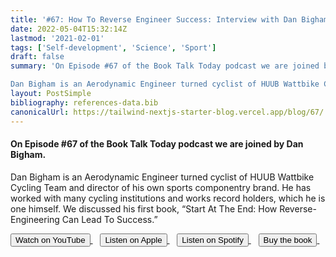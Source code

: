 ```yaml
---
title: '#67: How To Reverse Engineer Success: Interview with Dan Bigham'
date: 2022-05-04T15:32:14Z
lastmod: '2021-02-01'
tags: ['Self-development', 'Science', 'Sport']
draft: false
summary: 'On Episode #67 of the Book Talk Today podcast we are joined by Dan Bigham.

Dan Bigham is an Aerodynamic Engineer turned cyclist of HUUB Wattbike Cycling Team and director of his own sports componentry brand. He has worked with many cycling institutions and works record holders, which he is one himself. We discussed his first book, “Start At The End: How Reverse-Engineering Can Lead To Success.”'
layout: PostSimple
bibliography: references-data.bib
canonicalUrl: https://tailwind-nextjs-starter-blog.vercel.app/blog/67/
---
```


#### On Episode #67 of the Book Talk Today podcast we are joined by Dan Bigham.

Dan Bigham is an Aerodynamic Engineer turned cyclist of HUUB Wattbike Cycling Team and director of his own sports componentry brand. He has worked with many cycling institutions and works record holders, which he is one himself. We discussed his first book, “Start At The End: How Reverse-Engineering Can Lead To Success.”

<a href="https://youtu.be/STX241h9WLI" target="/">
  <button
    style={{
      backgroundColor: '#9b1b1e',
      borderRadius: '15px',
      padding: '12px',
      color: 'white',
      fontSize: '14px',
    }}
  >
    Watch on YouTube
  </button>
</a>
&nbsp;&nbsp;
<a
  href="https://podcasts.apple.com/gb/podcast/67-how-to-reverse-engineer-success-interview-with-dan/id1525619296?i=1000559597337"
  target="/"
>
  <button
    style={{
      backgroundColor: '#9b1b1e',
      borderRadius: '15px',
      padding: '12px',
      color: 'white',
      fontSize: '14px',
    }}
  >
    Listen on Apple
  </button>
</a>&nbsp;&nbsp;
<a
  href="https://open.spotify.com/episode/4gdoo9MY4LfTACJ3DnQGRG?si=6NIJ85ofQBulujz38SItyA"
  target="/"
>
  <button
    style={{
      backgroundColor: '#9b1b1e',
      borderRadius: '15px',
      padding: '12px',
      color: 'white',
      fontSize: '14px',
    }}
  >
    Listen on Spotify
  </button>
</a>
&nbsp;&nbsp;
<a href="https://amzn.to/3UxGJWq" target="/">
  <button
    style={{
      backgroundColor: '#9b1b1e',
      borderRadius: '15px',
      padding: '12px',
      color: 'white',
      fontSize: '14px',
    }}
  >
    Buy the book
  </button>
</a>&nbsp;&nbsp;
